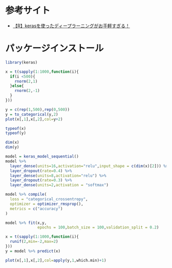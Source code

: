 # 参考サイト

- [【R】kerasを使ったディープラーニングがお手軽すぎる！](https://clean-copy-of-onenote.hatenablog.com/entry/r/keras_intro)

# パッケージインストール

```r
library(keras)
```

```r
x = t(sapply(1:1000,function(i){
  if(i <500){
    rnorm(2,1)
  }else{
    rnorm(2,-1)
  }
}))

y = c(rep(1,500),rep(0,500))
y = to_categorical(y,2)
plot(x[,1],x[,2],col=y+2)
```

```r
typeof(x)
typeof(y)
```

```r
dim(x)
dim(y)
```


```r
model = keras_model_sequential()
model %>%
  layer_dense(units=16,activation="relu",input_shape = c(dim(x)[2])) %>%
  layer_dropout(rate=0.4) %>%
  layer_dense(units=8,activation="relu") %>%
  layer_dropout(rate=0.3) %>%
  layer_dense(units=2,activation = "softmax")
```

```r
model %>% compile(
  loss = "categorical_crossentropy",
  optimizer = optimizer_rmsprop(),
  metrics = c("accuracy")
)
```

```r
model %>% fit(x,y,
              epochs = 100,batch_size = 100,validation_split = 0.2)
```

```r
x = t(sapply(1:1000,function(i){
  runif(2,min=-2,max=2)
}))
y = model %>% predict(x)

plot(x[,1],x[,2],col=apply(y,1,which.min)+1)
```


